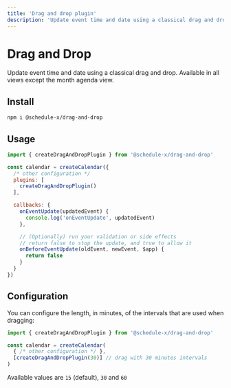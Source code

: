 ```yaml
---
title: 'Drag and drop plugin'
description: 'Update event time and date using a classical drag and drop.'
---
```


# Drag and Drop

Update event time and date using a classical drag and drop. Available in all views except the month agenda view.

## Install

```bash copy
npm i @schedule-x/drag-and-drop
```

## Usage

```js
import { createDragAndDropPlugin } from '@schedule-x/drag-and-drop'

const calendar = createCalendar({
  /* other configuration */
  plugins: [
    createDragAndDropPlugin()
  ],

  callbacks: {
    onEventUpdate(updatedEvent) {
      console.log('onEventUpdate', updatedEvent)
    },

    // (Optionally) run your validation or side effects
    // return false to stop the update, and true to allow it
    onBeforeEventUpdate(oldEvent, newEvent, $app) {
      return false
    }
  }
})
```

## Configuration

You can configure the length, in minutes, of the intervals that are used when dragging:

```js
import { createDragAndDropPlugin } from '@schedule-x/drag-and-drop'

const calendar = createCalendar(
  { /* other configuration */ },
  [createDragAndDropPlugin(30)] // drag with 30 minutes intervals
)
```

Available values are `15` (default), `30` and `60`
